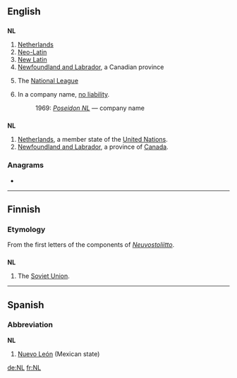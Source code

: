 {{also|nl|.nl}}
==English==

==={{initialism}}===
'''NL'''

# [[Netherlands]]
# [[Neo-Latin]]
# [[New Latin]]
# [[Newfoundland and Labrador]], a Canadian province
# {{US}}{{Canada}}{{baseball}} The [[National League]]
# {{AU|business|legal}} In a company name, [[no liability]].
#: 1969: ''[[w:Poseidon NL|Poseidon NL]]'' &mdash; company name

==={{abbreviation}}===
'''NL'''

# [[Netherlands]], a member state of the [[United Nations]].
# [[Newfoundland and Labrador]], a province of [[Canada]].

===Anagrams===
* {{alphagram|[[ln#English|ln]]}} 


----

==Finnish==

===Etymology===
From the first letters of the components of ''[[Neuvostoliitto]]''.

==={{initialism}}===
'''NL'''

# The [[Soviet Union]].

----

==Spanish==

===Abbreviation===
'''NL'''

# [[Nuevo León]] (Mexican state)

[[de:NL]]
[[fr:NL]]